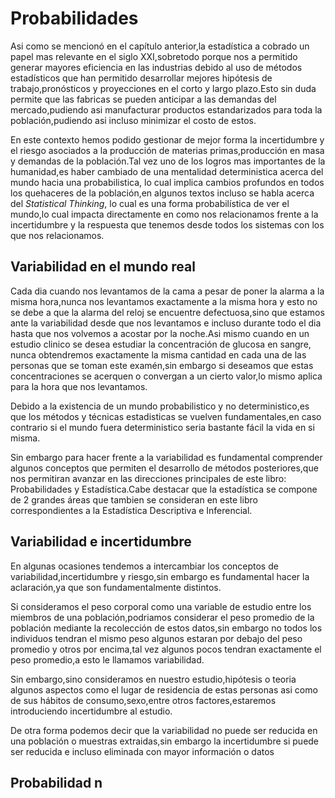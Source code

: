 # Probabilidades

Asi como se mencionó en el capítulo anterior,la estadística a cobrado un papel mas relevante en el siglo XXI,sobretodo porque nos a permitido generar mayores eficiencia en las industrias debido al uso de métodos estadísticos que han permitido desarrollar mejores hipótesis de trabajo,pronósticos y proyecciones en el corto y largo plazo.Esto sin duda permite que las fabricas se pueden anticipar a las demandas del mercado,pudiendo asi manufacturar productos estandarizados para toda la población,pudiendo asi incluso minimizar el costo de estos.

En este contexto hemos podido gestionar de mejor forma la incertidumbre y el riesgo asociados a la producción de materias primas,producción en masa y demandas de la población.Tal vez uno de los logros mas importantes de la humanidad,es haber cambiado de una mentalidad deterministica acerca del mundo hacia una probabilistica, lo cual implica cambios profundos en todos los quehaceres de la población,en algunos textos incluso se habla acerca del _Statistical Thinking_, lo cual es una forma probabilística de ver el mundo,lo cual impacta directamente en como nos relacionamos frente a la incertidumbre y la respuesta que tenemos desde todos los sistemas con los que nos relacionamos.

## Variabilidad en el mundo real

Cada dia cuando nos levantamos de la cama a pesar de poner la alarma a la misma hora,nunca nos levantamos exactamente a la misma hora y esto no se debe a que la alarma del reloj se encuentre defectuosa,sino que estamos ante la variabilidad desde que nos levantamos e incluso durante todo el dia hasta que nos volvemos a acostar por la noche.Asi mismo cuando en un estudio clinico se desea estudiar la concentración de glucosa en sangre, nunca obtendremos exactamente la misma cantidad en cada una de las personas que se toman este examén,sin embargo si deseamos que estas concentraciones se acerquen o convergan a un cierto valor,lo mismo aplica para la hora que nos levantamos.

Debido a la existencia de un mundo probabilistico y no deterministico,es que los métodos y técnicas estadisticas se vuelven fundamentales,en caso contrario si el mundo fuera deterministico seria bastante fácil la vida en si misma.

Sin embargo para hacer frente a la variabilidad es fundamental comprender algunos conceptos que permiten el desarrollo de métodos posteriores,que nos permitiran avanzar en las direcciones principales de este libro: Probabilidades y Estadística.Cabe destacar que la estadística se compone de 2 grandes áreas que tambien se consideran en este libro correspondientes a la Estadística Descriptiva e Inferencial.

## Variabilidad e incertidumbre

En algunas ocasiones tendemos a intercambiar los conceptos de variabilidad,incertidumbre y riesgo,sin embargo es fundamental hacer la aclaración,ya que son fundamentalmente distintos.

Si consideramos el peso corporal como una variable de estudio entre los miembros de una población,podriamos considerar el peso promedio de la población mediante la recolección de estos datos,sin embargo no todos los individuos tendran el mismo peso algunos estaran por debajo del peso promedio y otros por encima,tal vez algunos pocos tendran exactamente el peso promedio,a esto le llamamos variabilidad.

Sin embargo,sino consideramos en nuestro estudio,hipótesis o teoria algunos aspectos como el lugar de residencia de estas personas asi como de sus hábitos de consumo,sexo,entre otros factores,estaremos introduciendo incertidumbre al estudio.

De otra forma podemos decir que la variabilidad no puede ser reducida en una población o muestras extraidas,sin embargo la incertidumbre si puede ser reducida e incluso eliminada con mayor información o datos

## Probabilidad n